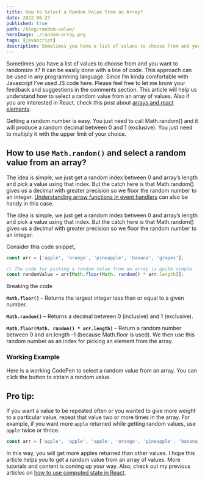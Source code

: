 ```yaml
---
title: How to Select a Random Value from an Array?
date: 2022-06-27
published: true
path: /blog/random-value/
heroImage: ./random-array.png
tags: [javascript]
description: Sometimes you have a list of values to choose from and you want to randomize it? It can be easily done with a line of code.
---
```



Sometimes you have a list of values to choose from and you want to randomize it? It can be easily done with a line of code. This approach can be used in any programming language. Since I’m kinda comfortable with Javascript I’ve used JS code here. Please feel free to let me know your feedback and suggestions in the comments section. This article will help us understand how to select a random value from an array of values. Also if you are interested in React, check this post about [arrays and react elements](https://samuellawrentz.com/hacks/react/mapping-arrays-to-jsx-elements).

Getting a random number is easy. You just need to call Math.random() and it will produce a random decimal between 0 and 1 (exclusive). You just need to multiply it with the upper limit of your choice.

## How to use `Math.random()` and select a random value from an array?

The idea is simple, we just get a random index between 0 and array’s length and pick a value using that index. But the catch here is that Math.random() gives us a decimal with greater precision so we floor the random number to an integer. [Understanding arrow functions in event handlers](https://samuellawrentz.com/hacks/react/understanding-arrow-functions-in-event-handlers) can also be handy in this case.

The idea is simple, we just get a random index between 0 and array’s length and pick a value using that index. But the catch here is that Math.random() gives us a decimal with greater precision so we floor the random number to an integer.

Consider this code snippet,
```js
const arr = ['apple', 'orange', 'pineapple', 'banana', 'grapes'];

// The code for picking a random value from an array is quite simple
const randomValue = arr[Math.floor(Math. random() * arr.length)];
```
Breaking the code

**`Math.floor()`** – Returns the largest integer less than or equal to a given number.

**`Math.random()`** – Returns a decimal between 0 (inclusive) and 1 (exclusive).

**`Math.floor(Math. random() * arr.length)`** – Return a random number between 0 and arr.length -1 (because Math.floor is used). We then use this random number as an index for picking an element from the array.

### Working Example
Here is a working CodePen to select a random value from an array. You can click the button to obtain a random value.

<CodePen codePenId="yLevMwd" />

## Pro tip:
If you want a value to be repeated often or you wanted to give more weight to a particular value, repeat that value two or more times in the array. For example, if you want more `apple` returned while getting random values, use `apple` twice or thrice.

```js
const arr = ['apple', 'apple', 'apple', 'orange', 'pineapple', 'banana', 'grapes'];
```

In this way, you will get more apples returned than other values. I hope this article helps you to get a random value from an array of values. More tutorials and content is coming up your way. Also, check out my previous articles on [how to use computed state in React](https://samuellawrentz.com/blog/computed-state-in-react).